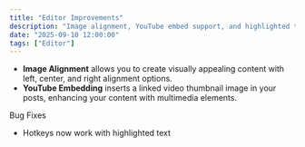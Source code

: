 ```yaml
---
title: "Editor Improvements"
description: "Image alignment, YouTube embed support, and highlighted text hotkey support."
date: "2025-09-10 12:00:00"
tags: ["Editor"]
---
```


<MdxImage src="/2025-09-10.png" alt="Editor Improvements" width="1280" height="800" />

- **Image Alignment** allows you to create visually appealing content with left, center, and right alignment options.
- **YouTube Embedding** inserts a linked video thumbnail image in your posts, enhancing your content with multimedia elements.

<Accordion type="multiple" collapsible="true" className="w-full not-prose">
  <AccordionItem value="item-1">
    <AccordionTrigger>Bug Fixes</AccordionTrigger>
    <AccordionContent className="flex flex-col gap-4 text-balance">
      <ul className="list-disc space-y-2 pl-4">
        <li>Hotkeys now work with highlighted text</li>
      </ul>
    </AccordionContent>
  </AccordionItem>
</Accordion>
